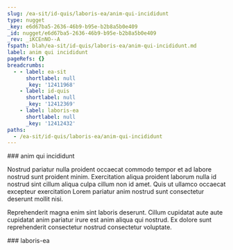 ```yaml
---
slug: /ea-sit/id-quis/laboris-ea/anim-qui-incididunt
type: nugget
_key: e6d67ba5-2636-46b9-b95e-b2b8a5b0e409
_id: nugget/e6d67ba5-2636-46b9-b95e-b2b8a5b0e409
_rev: _iKCEnNO--A
fspath: blah/ea-sit/id-quis/laboris-ea/anim-qui-incididunt.md
label: anim qui incididunt
pageRefs: {}
breadcrumbs:
  - - label: ea-sit
      shortlabel: null
      _key: '12411968'
    - label: id-quis
      shortlabel: null
      _key: '12412369'
    - label: laboris-ea
      shortlabel: null
      _key: '12412432'
paths:
  - /ea-sit/id-quis/laboris-ea/anim-qui-incididunt
---
```


<NuggetArea>
<Nugget slug="/ea-sit/id-quis/laboris-ea/anim-qui-incididunt" type="nugget" _key="e6d67ba5-2636-46b9-b95e-b2b8a5b0e409" _id="nugget/e6d67ba5-2636-46b9-b95e-b2b8a5b0e409" _rev="_iKCEnNO--A" fspath="blah/ea-sit/id-quis/laboris-ea/anim-qui-incididunt.md" label="anim qui incididunt" paths="/ea-sit/id-quis/laboris-ea/anim-qui-incididunt">
<NuggetBody>
### anim qui incididunt

Nostrud pariatur nulla proident occaecat commodo tempor et ad labore nostrud sunt proident minim. Exercitation aliqua proident laborum nulla id nostrud sint cillum aliqua culpa cillum non id amet. Quis ut ullamco occaecat excepteur exercitation Lorem pariatur anim nostrud sunt consectetur deserunt mollit nisi.

Reprehenderit magna enim sint laboris deserunt. Cillum cupidatat aute aute cupidatat anim pariatur irure est anim aliqua qui nostrud. Ex dolore sunt reprehenderit consectetur nostrud consectetur voluptate.

</NuggetBody>
<Breadcrumbs>
<Crumbs>
<Crumb _key="12411968" label="ea-sit" /><Crumb _key="12412369" label="id-quis" /><Crumb _key="12412432" label="laboris-ea" />
</Crumbs>
</Breadcrumbs>
</Nugget>

<NuggetsInbound>
</NuggetsInbound>
<NuggetsOutbound>
</NuggetsOutbound>
</NuggetArea>
<PassagesInbound>
<Passage direction="inbound" type="passage" _key="12412432" _id="passage/12412432" _rev="_iKCEnNO--_" label="laboris-ea" passage="laboris-ea" fspath="blah/ea-sit/id-quis/laboris-ea" paths="/ea-sit/id-quis/laboris-ea" slug="/ea-sit/id-quis/laboris-ea">
<NuggetBody>
### laboris-ea

</NuggetBody>
<Breadcrumbs>
<Crumbs>
<Crumb _key="12411968" label="ea-sit" /><Crumb _key="12412369" label="id-quis" />
</Crumbs>
</Breadcrumbs>
</Passage>

</PassagesInbound>
<PassagesOutbound>
</PassagesOutbound>